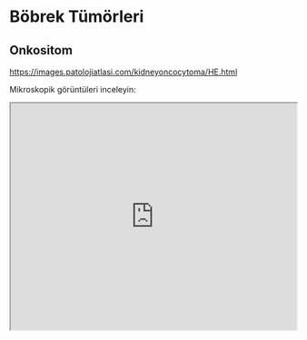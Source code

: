 # Böbrek Tümörleri

## Onkositom

<https://images.patolojiatlasi.com/kidneyoncocytoma/HE.html>

Mikroskopik görüntüleri inceleyin:

<iframe src="https://images.patolojiatlasi.com/kidneyoncocytoma/HE.html" style="height:400px;width:100%;" data-external="1">

</iframe>
